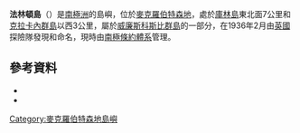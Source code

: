 {{multiple issues|
{{expand|time=2016-12-07T05:04:41+00:00}}
{{refimprove|time=2016-12-07T05:04:41+00:00}}
{{update|time=2016-12-07T05:04:41+00:00}}
}}
{{coord|67|15|S|59|42|E|source:GNIS|display=title}}

'''法林頓島'''（{{lang-en|Farrington Island}}）是[[南極洲|南極洲]]的島嶼，位於[[麥克羅伯特森地|麥克羅伯特森地]]，處於[[庫林島|庫林島]]東北面7公里和[[克拉卡內群島|克拉卡內群島]]以西3公里，屬於[[威廉斯科斯比群島|威廉斯科斯比群島]]的一部分，在1936年2月由[[英國|英國]]探險隊發現和命名，現時由[[南極條約體系|南極條約體系]]管理。

==參考資料==
*{{cite gnis | type = antarid | id = 4787| name = Farrington Island | accessdate = 2012-03-16}}
*{{usgs-gazetteer|id=4787}}

{{DEFAULTSORT:Farrington Island}}
[[Category:麥克羅伯特森地島嶼|Category:麥克羅伯特森地島嶼]]


{{MacRobertsonLand-geo-stub}}